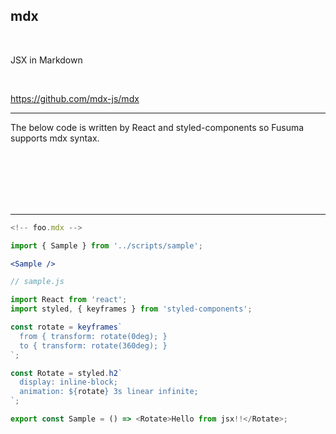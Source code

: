 <!-- section-title: mdx -->

## mdx

<br />

JSX in Markdown

<br />

https://github.com/mdx-js/mdx

---

The below code is written by React and styled-components so Fusuma supports mdx syntax.

<br />
<br />
<br />
<br />
<br />


<Sample />

---

```jsx
<!-- foo.mdx -->

import { Sample } from '../scripts/sample';

<Sample />
```

```javascript
// sample.js

import React from 'react';
import styled, { keyframes } from 'styled-components';

const rotate = keyframes`
  from { transform: rotate(0deg); }
  to { transform: rotate(360deg); }
`;

const Rotate = styled.h2`
  display: inline-block;
  animation: ${rotate} 3s linear infinite;
`;

export const Sample = () => <Rotate>Hello from jsx!!</Rotate>;
```
